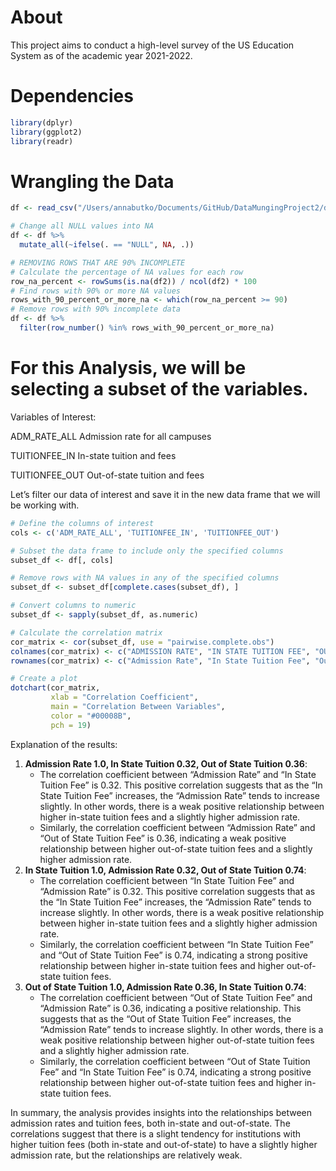 # About

This project aims to conduct a high-level survey of the US Education System as of the academic year 2021-2022.

# Dependencies
```r
library(dplyr)
library(ggplot2)
library(readr)
```

# Wrangling the Data
```r
df <- read_csv("/Users/annabutko/Documents/GitHub/DataMungingProject2/data/MERGED2021_22_PP.csv")

# Change all NULL values into NA
df <- df %>%
  mutate_all(~ifelse(. == "NULL", NA, .))

# REMOVING ROWS THAT ARE 90% INCOMPLETE 
# Calculate the percentage of NA values for each row
row_na_percent <- rowSums(is.na(df2)) / ncol(df2) * 100
# Find rows with 90% or more NA values
rows_with_90_percent_or_more_na <- which(row_na_percent >= 90)
# Remove rows with 90% incomplete data
df <- df %>%
  filter(row_number() %in% rows_with_90_percent_or_more_na)
```

# For this Analysis, we will be selecting a subset of the variables.

Variables of Interest:

ADM_RATE_ALL
Admission rate for all campuses

TUITIONFEE_IN
In-state tuition and fees

TUITIONFEE_OUT
Out-of-state tuition and fees

Let's filter our data of interest and save it in the new data frame that we will be working with.
```r
# Define the columns of interest
cols <- c('ADM_RATE_ALL', 'TUITIONFEE_IN', 'TUITIONFEE_OUT')

# Subset the data frame to include only the specified columns
subset_df <- df[, cols]

# Remove rows with NA values in any of the specified columns
subset_df <- subset_df[complete.cases(subset_df), ]
```

```r
# Convert columns to numeric
subset_df <- sapply(subset_df, as.numeric)

# Calculate the correlation matrix
cor_matrix <- cor(subset_df, use = "pairwise.complete.obs")
colnames(cor_matrix) <- c("ADMISSION RATE", "IN STATE TUITION FEE", "OUT OF STATE TUITION FEE")
rownames(cor_matrix) <- c("Admission Rate", "In State Tuition Fee", "Out of State Tuition Fee")

# Create a plot
dotchart(cor_matrix,
         xlab = "Correlation Coefficient",
         main = "Correlation Between Variables",
         color = "#00008B",
         pch = 19)
```

Explanation of the results:

1. **Admission Rate 1.0, In State Tuition 0.32, Out of State Tuition 0.36**:
   - The correlation coefficient between "Admission Rate" and "In State Tuition Fee" is 0.32. This positive correlation suggests that as the "In State Tuition Fee" increases, the "Admission Rate" tends to increase slightly. In other words, there is a weak positive relationship between higher in-state tuition fees and a slightly higher admission rate.
   - Similarly, the correlation coefficient between "Admission Rate" and "Out of State Tuition Fee" is 0.36, indicating a weak positive relationship between higher out-of-state tuition fees and a slightly higher admission rate.

2. **In State Tuition 1.0, Admission Rate 0.32, Out of State Tuition 0.74**:
   - The correlation coefficient between "In State Tuition Fee" and "Admission Rate" is 0.32. This positive correlation suggests that as the "In State Tuition Fee" increases, the "Admission Rate" tends to increase slightly. In other words, there is a weak positive relationship between higher in-state tuition fees and a slightly higher admission rate.
   - Similarly, the correlation coefficient between "In State Tuition Fee" and "Out of State Tuition Fee" is 0.74, indicating a strong positive relationship between higher in-state tuition fees and higher out-of-state tuition fees.

3. **Out of State Tuition 1.0, Admission Rate 0.36, In State Tuition 0.74**:
   - The correlation coefficient between "Out of State Tuition Fee" and "Admission Rate" is 0.36, indicating a positive relationship. This suggests that as the "Out of State Tuition Fee" increases, the "Admission Rate" tends to increase slightly. In other words, there is a weak positive relationship between higher out-of-state tuition fees and a slightly higher admission rate.
   - Similarly, the correlation coefficient between "Out of State Tuition Fee" and "In State Tuition Fee" is 0.74, indicating a strong positive relationship between higher out-of-state tuition fees and higher in-state tuition fees.

In summary, the analysis provides insights into the relationships between admission rates and tuition fees, both in-state and out-of-state. The correlations suggest that there is a slight tendency for institutions with higher tuition fees (both in-state and out-of-state) to have a slightly higher admission rate, but the relationships are relatively weak.